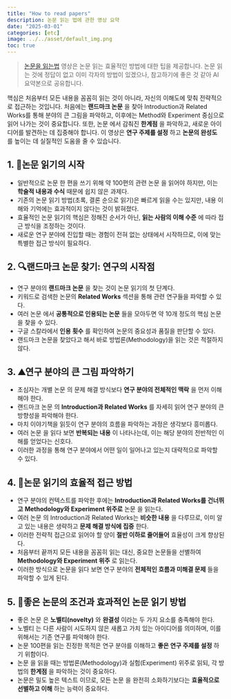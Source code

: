 ```yaml
---
title: "How to read papers"
description: 논문 읽는 법에 관한 영상 요약
date: "2025-03-01"
categories: [etc]
image: ../../asset/default_img.png
toc: true
---
```


> [논문을 읽는법](https://youtu.be/XJqWigLmxQM?si=LeJaVc1EnJ72uA7P) 영상은 논문 읽는 효율적인 방법에 대한 팁을 제공합니다. 논문 읽는 것에 정답이 없고 이미 각자의 방법이 있겠으나, 참고하기에 좋은 것 같아 AI 요약본으로 공유합니다.

핵심은 처음부터 모든 내용을 꼼꼼히 읽는 것이 아니라, 자신의 이해도에 맞춰 전략적으로 접근하는 것입니다. 처음에는 **랜드마크 논문** 을 찾아 Introduction과 Related Works를 통해 분야의 큰 그림을 파악하고, 이후에는 Method와 Experiment 중심으로 읽어 나가는 것이 중요합니다. 또한, 논문 에서 감춰진 **한계점** 을 파악하고, 새로운 아이디어를 발견하는 데 집중해야 합니다. 이 영상은 **연구 주제를 설정** 하고 **논문의 완성도** 를 높이는 데 실질적인 도움을 줄 수 있습니다. 


## 1. 🏁논문 읽기의 시작
- 일반적으로 논문 한 편을 쓰기 위해 약 100편의 관련 논문 을 읽어야 하지만, 이는 **학술적 내용과 수식** 때문에 쉽지 않은 과제다. 
- 기존의 논문 읽기 방법(초록, 결론 순으로 읽기)은 빠르게 읽을 수는 있지만, 내용 이해와 기억에는 효과적이지 않다는 것이 밝혀졌다. 
- 효율적인 논문 읽기의 핵심은 정해진 순서가 아닌, **읽는 사람의 이해 수준** 에 따라 접근 방식을 조정하는 것이다. 
- 새로운 연구 분야에 진입할 때는 경험이 전혀 없는 상태에서 시작하므로, 이에 맞는 특별한 접근 방식이 필요하다. 


## 2. 🔍랜드마크 논문 찾기: 연구의 시작점
- 연구 분야의 **랜드마크 ** **논문** 을 찾는 것이 논문 읽기의 첫 단계다. 
- 키워드로 검색한 논문의 **Related Works** 섹션을 통해 관련 연구들을 파악할 수 있다. 
- 여러 논문 에서 **공통적으로 인용되는 ** **논문** 들을 모아두면 약 10개 정도의 핵심 논문 을 찾을 수 있다. 
- 구글 스칼라에서 **인용 횟수** 를 확인하여 논문의 중요성과 품질을 판단할 수 있다. 
- 랜드마크 논문을 찾았다고 해서 바로 방법론(Methodology)을 읽는 것은 적절하지 않다. 


## 3. ⛰️연구 분야의 큰 그림 파악하기
- 초심자는 개별 논문 의 문제 해결 방식보다 **연구 분야의 전체적인 맥락** 을 먼저 이해해야 한다. 
- 랜드마크 논문 의 **Introduction과 Related Works** 를 자세히 읽어 연구 분야의 큰 방향성을 파악해야 한다. 
- 마치 이야기책을 읽듯이 연구 분야의 흐름을 파악하는 과정은 생각보다 흥미롭다. 
- 여러 논문 을 읽다 보면 **반복되는 내용** 이 나타나는데, 이는 해당 분야의 전반적인 이해를 얻었다는 신호다. 
- 이러한 과정을 통해 연구 분야에서 어떤 일이 일어나고 있는지 대략적으로 파악할 수 있다. 


## 4. 🧐논문 읽기의 효율적 접근 방법
- 연구 분야의 컨텍스트를 파악한 후에는 **Introduction과 Related Works를 건너뛰고** **Methodology와 Experiment 위주로** 논문 을 읽는다. 
- 여러 논문 의 Introduction과 Related Works는 **비슷한 내용** 을 다루므로, 이미 알고 있는 내용은 생략하고 **문제 해결 방식에 집중** 한다. 
- 이러한 전략적 접근으로 읽어야 할 양이 **절반 이하로 줄어들어** 효율성이 크게 향상된다. 
- 처음부터 끝까지 모든 내용을 꼼꼼히 읽는 대신, 중요한 논문들을 선별하여 **Methodology와 Experiment 위주** 로 읽는다. 
- 이러한 방식으로 논문을 읽다 보면 연구 분야의 **전체적인 흐름과 미해결 문제** 들을 파악할 수 있게 된다. 


## 5. 🚩좋은 논문의 조건과 효과적인 논문 읽기 방법
- 좋은 논문 은 **노벨티(novelty)** 와 **완결성** 이라는 두 가지 요소를 충족해야 한다. 
- 노벨티 는 다른 사람이 시도하지 않은 새롭고 가치 있는 아이디어를 의미하며, 이를 위해서는 기존 연구를 파악해야 한다. 
- 논문 100편을 읽는 진정한 목적은 연구 분야를 이해하고 **좋은 연구 주제를 설정** 하기 위함이다. 
- 논문 을 읽을 때는 방법론(Methodology)과 실험(Experiment) 위주로 읽되, 각 방법의 **한계점** 을 파악하는 것이 중요하다. 
- 논문은 밀도 높은 텍스트 이므로, 모든 논문 을 완전히 소화하기보다는 **효율적으로 선별하고 이해** 하는 능력이 중요하다. 
